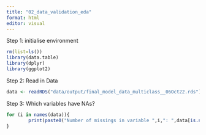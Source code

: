```yaml
---
title: "02_data_validation_eda"
format: html
editor: visual
---
```


Step 1: initialise environment

```r
rm(list=ls())
library(data.table)
library(dplyr)
library(ggplot2)
```

Step 2: Read in Data

```r

data <- readRDS("data/output/final_model_data_multiclass__06Oct22.rds")

```

Step 3: Which variables have NAs?

```r
for (i in names(data)){
        print(paste0("Number of missings in variable ",i,": ",data[is.na(get(i))] %>% nrow() %>% as.numeric()," out of ",nrow(data)))
}
```
